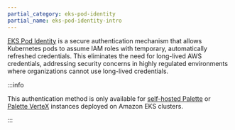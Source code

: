 ```yaml
---
partial_category: eks-pod-identity
partial_name: eks-pod-identity-intro
---
```


[EKS Pod Identity](https://docs.aws.amazon.com/eks/latest/userguide/pod-identities.html) is a secure authentication
mechanism that allows Kubernetes pods to assume IAM roles with temporary, automatically refreshed credentials. This
eliminates the need for long-lived AWS credentials, addressing security concerns in highly regulated environments where
organizations cannot use long-lived credentials.

:::info

This authentication method is only available for
[self-hosted Palette](/enterprise-version/) or [Palette VerteX](/vertex/)
instances deployed on Amazon EKS clusters.

:::